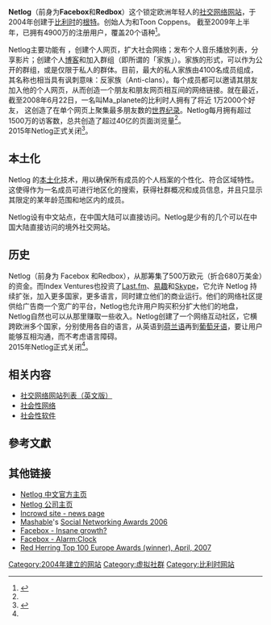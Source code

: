 {{Infobox website
|url = {{URL|http://www.netlog.com}}
|name = Netlog
|launched = {{start date and age|1999}} [[根特|根特]],[[比利时|比利时]]
|logo = [[File:Netlog_logo.jpg|Netlog logo]]
|commercial = 私人
|type = [[社交網路服務|社交網路服務]]
|registration = 不需要 
|owner = Netlog NV/SA
|author = [[Lorenz_Bogaert|Lorenz Bogaert]] 和 [[Toon_Coppens|Toon Coppens]]
|alexa = 72
}}
'''Netlog'''（前身为'''Facebox'''和'''Redbox'''）这个锁定欧洲年轻人的[[社交网络|社交网络]][[网站|网站]]，于2004年创建于[[比利时|比利时]]的[[根特|根特]]。创始人为{{tsl|en|Lorenz Bogaert|Lorenz Bogaert}}和Toon Coppens。 截至2009年上半年，已拥有4900万的注册用户，覆盖20个语种<ref name="#1">{{cite news | title = 关于Netlog | work = Netlog | url = http://zh.netlog.com/go/about | access-date = 2009-07-22 | archive-url = https://web.archive.org/web/20090315040727/http://zh.netlog.com/go/about | archive-date = 2009-03-15 | dead-url = yes }}</ref>。

Netlog主要功能有 ，创建个人网页，扩大社会网络；发布个人音乐播放列表，分享影片；创建个人[[博客|博客]]和加入群组（即所谓的「家族」）。家族的形式，可以作为公开的群组，或是仅限于私人的群体。目前，最大的私人家族由4100名成员组成，其名称也相当具有讽刺意味：反家族（Anti-clans）。每个成员都可以邀请其朋友加入他的个人网页，从而创造一个朋友和朋友网页相互间的网络链接。就在最近，截至2008年6月22日，一名叫Ma_planete的比利时人拥有了将近 1万2000个好友， 这创造了在单个网页上聚集最多朋友数的[[世界纪录|世界纪录]]。Netlog每月拥有超过1500万的访客数，总共创造了超过40亿的页面浏览量<ref name="#1"/>。<br>

2015年Netlog正式关闭<ref name="#2">{{Cite web |url=http://www.netlog.com/ |title=存档副本 |accessdate=2020-03-11 |archive-date=2020-03-12 |archive-url=https://web.archive.org/web/20200312182749/http://netlog.com/ |dead-url=no }}</ref>。

== 本土化 ==
Netlog 的[[本土化|本土化]]技术，用以确保所有成员的个人档案的个性化、符合区域特性。这使得作为一名成员可进行地区化的搜索，获得社群概况和成员信息，并且只显示其限定的某年龄范围和地区内的成员。 

Netlog设有中文站点，在中国大陆可以直接访问。Netlog是少有的几个可以在中国大陆直接访问的境外社交网站。

== 历史 ==
Netlog（前身为 Facebox 和Redbox），从{{tsl|en|Index Ventures|Index Ventures}}那筹集了500万欧元（折合680万美金）的资金。而Index Ventures也投资了[[Last.fm|Last.fm]]、[[易趣|易趣]]和[[Skype|Skype]]，它允许 Netlog 持续扩张，加入更多国家，更多语言，同时建立他们的商业运行。他们的网络社区提供给广告商一个宽广的平台，Netlog也允许用户购买积分扩大他们的地盘，Netlog自然也可以从那里赚取一些收入。Netlog创建了一个网络互动社区，它横跨欧洲多个国家，分别使用各自的语言，从英语到[[荷兰语|荷兰语]]再到[[葡萄牙语|葡萄牙语]]，要让用户能够互相沟通，而不考虑语言障碍。<br>

2015年Netlog正式关闭<ref name="#2"/>。

== 相关内容 ==
*[http://en.wikipedia.org/wiki/List_of_social_networking_websites 社交网络网站列表（英文版）]{{Wayback|url=http://en.wikipedia.org/wiki/List_of_social_networking_websites |date=20080817105219 }}
*[[社会性网络|社会性网络]]
*[[社会性软件|社会性软件]]

== 參考文獻 ==
{{reflist}}

== 其他链接 ==
{{Commonscat}}
*[http://zh.netlog.com/ Netlog 中文官方主页]{{Wayback|url=http://zh.netlog.com/ |date=20090217004007 }}
*[https://web.archive.org/web/20080705141543/http://corporate.netlog.com/about Netlog 公司主页]
*[https://web.archive.org/web/20080705141543/http://corporate.netlog.com/about Incrowd site - news page]
*[[Mashable|Mashable]]'s [http://mashable.com/?p=1536 Social Networking Awards 2006]{{Wayback|url=http://mashable.com/?p=1536 |date=20080322183531 }}
*[http://mashable.com/2006/09/25/facebox-insane-growth/ Facebox - Insane growth?]{{Wayback|url=http://mashable.com/2006/09/25/facebox-insane-growth/ |date=20090722141628 }}
*[https://web.archive.org/web/20061119171857/http://www.thealarmclock.com/euro/archives/2006/09/crowdstorm_facebox_a.html Facebox - Alarm:Clock]
*[https://web.archive.org/web/20070513025938/http://www.redherring.com/Article.aspx?a=21767 Red Herring Top 100 Europe Awards (winner), April, 2007]

{{Online social networking}}

[[Category:2004年建立的网站|Category:2004年建立的网站]]
[[Category:虚拟社群|Category:虚拟社群]]
[[Category:比利时网站|Category:比利时网站]]